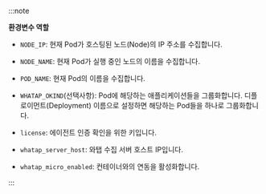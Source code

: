 :::note

**환경변수 역할**

- `NODE_IP`: 현재 Pod가 호스팅된 노드(Node)의 IP 주소를 수집합니다.

- `NODE_NAME`: 현재 Pod가 실행 중인 노드의 이름을 수집합니다.

- `POD_NAME`: 현재 Pod의 이름을 수집합니다.

- `WHATAP_OKIND`(선택사항): Pod에 해당하는 애플리케이션들을 그룹화합니다. 디플로이먼트(Deployment) 이름으로 설정하면 해당하는 Pod들을 하나로 그룹화합니다.

- `license`: 에이전트 인증 확인을 위한 키입니다.

- `whatap_server_host`: 와탭 수집 서버 호스트 IP입니다.

- `whatap_micro_enabled`: 컨테이너와의 연동을 활성화합니다.

:::